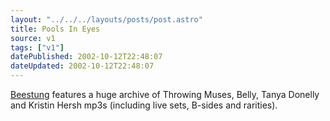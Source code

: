 ```yaml
---
layout: "../../../layouts/posts/post.astro"
title: Pools In Eyes
source: v1
tags: ["v1"]
datePublished: 2002-10-12T22:48:07
dateUpdated: 2002-10-12T22:48:07
---
```


[Beestung][1] features a huge archive of Throwing Muses, Belly, Tanya Donelly and Kristin Hersh mp3s (including live sets, B-sides and rarities).

[1]: http://www.beestung.com/ "Beestung: Throwing Muses, Belly, Tanya Donelly and Kristin Hersh mp3s"
